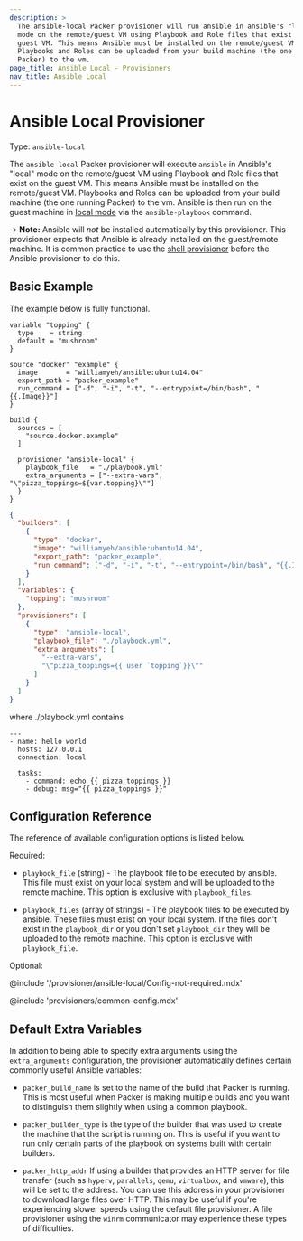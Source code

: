 ```yaml
---
description: >
  The ansible-local Packer provisioner will run ansible in ansible's "local"
  mode on the remote/guest VM using Playbook and Role files that exist on the
  guest VM. This means Ansible must be installed on the remote/guest VM.
  Playbooks and Roles can be uploaded from your build machine (the one running
  Packer) to the vm.
page_title: Ansible Local - Provisioners
nav_title: Ansible Local
---
```


# Ansible Local Provisioner

Type: `ansible-local`

The `ansible-local` Packer provisioner will execute `ansible` in Ansible's "local"
mode on the remote/guest VM using Playbook and Role files that exist on the
guest VM. This means Ansible must be installed on the remote/guest VM.
Playbooks and Roles can be uploaded from your build machine (the one running
Packer) to the vm. Ansible is then run on the guest machine in [local
mode](https://docs.ansible.com/ansible/latest/playbooks_delegation.html#local-playbooks)
via the `ansible-playbook` command.

-> **Note:** Ansible will _not_ be installed automatically by this
provisioner. This provisioner expects that Ansible is already installed on the
guest/remote machine. It is common practice to use the [shell
provisioner](/docs/provisioners/shell) before the Ansible provisioner to
do this.

## Basic Example

The example below is fully functional.

<Tabs>
<Tab heading="HCL2">

```hcl
variable "topping" {
  type    = string
  default = "mushroom"
}

source "docker" "example" {
  image       = "williamyeh/ansible:ubuntu14.04"
  export_path = "packer_example"
  run_command = ["-d", "-i", "-t", "--entrypoint=/bin/bash", "{{.Image}}"]
}

build {
  sources = [
    "source.docker.example"
  ]

  provisioner "ansible-local" {
    playbook_file   = "./playbook.yml"
    extra_arguments = ["--extra-vars", "\"pizza_toppings=${var.topping}\""]
  }
}
```

</Tab>
<Tab heading="JSON">

```json
{
  "builders": [
    {
      "type": "docker",
      "image": "williamyeh/ansible:ubuntu14.04",
      "export_path": "packer_example",
      "run_command": ["-d", "-i", "-t", "--entrypoint=/bin/bash", "{{.Image}}"]
    }
  ],
  "variables": {
    "topping": "mushroom"
  },
  "provisioners": [
    {
      "type": "ansible-local",
      "playbook_file": "./playbook.yml",
      "extra_arguments": [
        "--extra-vars",
        "\"pizza_toppings={{ user `topping`}}\""
      ]
    }
  ]
}
```

</Tab>
</Tabs>

where ./playbook.yml contains

```
---
- name: hello world
  hosts: 127.0.0.1
  connection: local

  tasks:
    - command: echo {{ pizza_toppings }}
    - debug: msg="{{ pizza_toppings }}"

```

## Configuration Reference

The reference of available configuration options is listed below.

Required:

- `playbook_file` (string) - The playbook file to be executed by ansible.
  This file must exist on your local system and will be uploaded to the
  remote machine. This option is exclusive with `playbook_files`.

- `playbook_files` (array of strings) - The playbook files to be executed by
  ansible. These files must exist on your local system. If the files don't
  exist in the `playbook_dir` or you don't set `playbook_dir` they will be
  uploaded to the remote machine. This option is exclusive with
  `playbook_file`.

Optional:

@include '/provisioner/ansible-local/Config-not-required.mdx'

@include 'provisioners/common-config.mdx'

## Default Extra Variables

In addition to being able to specify extra arguments using the
`extra_arguments` configuration, the provisioner automatically defines certain
commonly useful Ansible variables:

- `packer_build_name` is set to the name of the build that Packer is running.
  This is most useful when Packer is making multiple builds and you want to
  distinguish them slightly when using a common playbook.

- `packer_builder_type` is the type of the builder that was used to create
  the machine that the script is running on. This is useful if you want to
  run only certain parts of the playbook on systems built with certain
  builders.

- `packer_http_addr` If using a builder that provides an HTTP server for file
  transfer (such as `hyperv`, `parallels`, `qemu`, `virtualbox`, and `vmware`), this
  will be set to the address. You can use this address in your provisioner to
  download large files over HTTP. This may be useful if you're experiencing
  slower speeds using the default file provisioner. A file provisioner using
  the `winrm` communicator may experience these types of difficulties.
